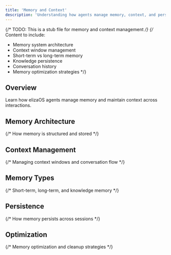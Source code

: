 ```yaml
---
title: 'Memory and Context'
description: 'Understanding how agents manage memory, context, and persistent state'
---
```


{/* TODO: This is a stub file for memory and context management */}
{/* Content to include:
   - Memory system architecture
   - Context window management
   - Short-term vs long-term memory
   - Knowledge persistence
   - Conversation history
   - Memory optimization strategies
*/}

## Overview

Learn how elizaOS agents manage memory and maintain context across interactions.

## Memory Architecture

{/* How memory is structured and stored */}

## Context Management

{/* Managing context windows and conversation flow */}

## Memory Types

{/* Short-term, long-term, and knowledge memory */}

## Persistence

{/* How memory persists across sessions */}

## Optimization

{/* Memory optimization and cleanup strategies */}
